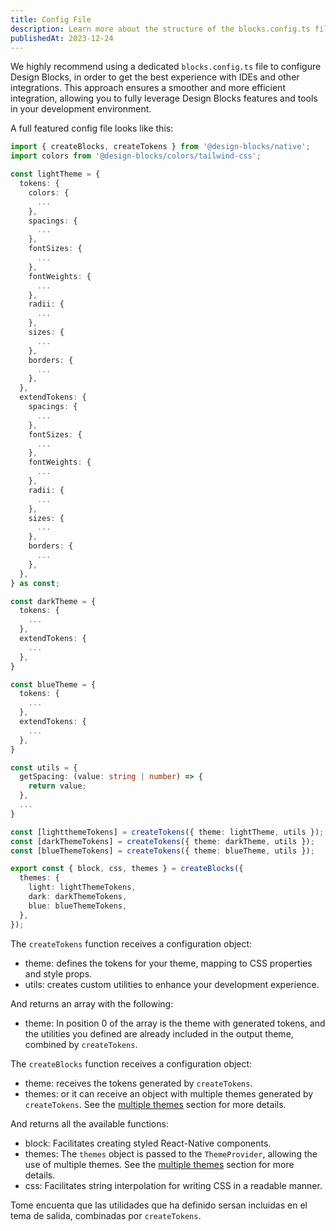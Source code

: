 ```yaml
---
title: Config File
description: Learn more about the structure of the blocks.config.ts file and how to integrate it for an enhanced development experience.
publishedAt: 2023-12-24
---
```


We highly recommend using a dedicated `blocks.config.ts` file to configure Design Blocks, in order to get the best experience with IDEs and other integrations. This approach ensures a smoother and more efficient integration, allowing you to fully leverage Design Blocks features and tools in your development environment.

A full featured config file looks like this:

```ts
import { createBlocks, createTokens } from '@design-blocks/native';
import colors from '@design-blocks/colors/tailwind-css';

const lightTheme = {
  tokens: {
    colors: {
      ...
    },
    spacings: {
      ...
    },
    fontSizes: {
      ...
    },
    fontWeights: {
      ...
    },
    radii: {
      ...
    },
    sizes: {
      ...
    },
    borders: {
      ...
    },
  },
  extendTokens: {
    spacings: {
      ...
    },
    fontSizes: {
      ...
    },
    fontWeights: {
      ...
    },
    radii: {
      ...
    },
    sizes: {
      ...
    },
    borders: {
      ...
    },
  },
} as const;

const darkTheme = {
  tokens: {
    ...
  },
  extendTokens: {
    ...
  },
}

const blueTheme = {
  tokens: {
    ...
  },
  extendTokens: {
    ...
  },
}

const utils = {
  getSpacing: (value: string | number) => {
    return value;
  },
  ...
}

const [lightthemeTokens] = createTokens({ theme: lightTheme, utils });
const [darkThemeTokens] = createTokens({ theme: darkTheme, utils });
const [blueThemeTokens] = createTokens({ theme: blueTheme, utils });

export const { block, css, themes } = createBlocks({
  themes: {
    light: lightThemeTokens,
    dark: darkThemeTokens,
    blue: blueThemeTokens,
  },
});
```

The `createTokens` function receives a configuration object:

- theme: defines the tokens for your theme, mapping to CSS properties and style props.
- utils: creates custom utilities to enhance your development experience.

And returns an array with the following:

- theme: In position 0 of the array is the theme with generated tokens, and the utilities you defined are already included in the output theme, combined by `createTokens`.

The `createBlocks` function receives a configuration object:

- theme: receives the tokens generated by `createTokens`.
- themes: or it can receive an object with multiple themes generated by `createTokens`. See the [multiple themes](customization/multiple-themes) section for more details.

And returns all the available functions:

- block: Facilitates creating styled React-Native components.
- themes: The `themes` object is passed to the `ThemeProvider`, allowing the use of multiple themes. See the [multiple themes](customization/multiple-themes) section for more details.
- css: Facilitates string interpolation for writing CSS in a readable manner.

Tome encuenta que las utilidades que ha definido sersan incluidas en el tema de salida, combinadas por `createTokens`.
